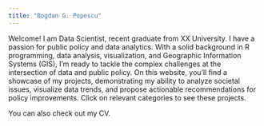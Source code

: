 ```yaml
---
title: "Bogdan G. Popescu"
---
```


Welcome! I am Data Scientist, recent graduate from XX University. I have a passion for public policy and data analytics. With a solid background in R programming, data analysis, visualization, and Geographic Information Systems (GIS), I'm ready to tackle the complex challenges at the intersection of data and public policy. On this website, you'll find a showcase of my projects, demonstrating my ability to analyze societal issues, visualize data trends, and propose actionable recommendations for policy improvements. Click on relevant categories to see these projects.

You can also check out my CV.


